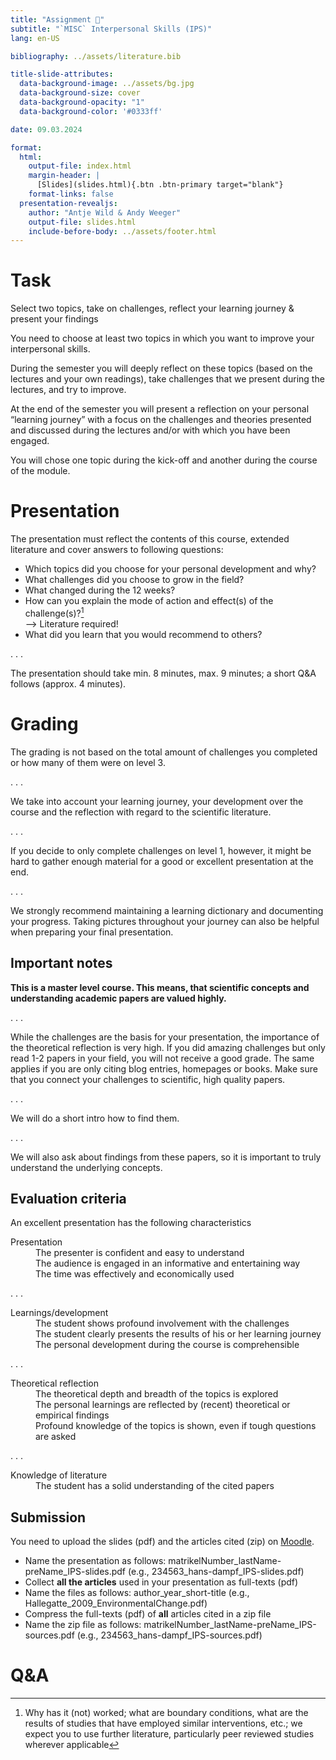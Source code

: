 ```yaml
---
title: "Assignment 📑"  
subtitle: "`MISC` Interpersonal Skills (IPS)"
lang: en-US

bibliography: ../assets/literature.bib

title-slide-attributes:
  data-background-image: ../assets/bg.jpg
  data-background-size: cover
  data-background-opacity: "1"
  data-background-color: '#0333ff'

date: 09.03.2024

format: 
  html:
    output-file: index.html
    margin-header: | 
      [Slides](slides.html){.btn .btn-primary target="blank"}
    format-links: false  
  presentation-revealjs:
    author: "Antje Wild & Andy Weeger"
    output-file: slides.html
    include-before-body: ../assets/footer.html
---
```



# Task

::: {.html-hidden .large}
[Select two topics,]{.fragment .fade-in-then-semi-out} [take on challenges,]{.fragment .fade-in-then-semi-out} [reflect your learning journey]{.fragment .fade-in-then-semi-out} [& present your findings]{.fragment .fade-in-then-semi-out}
:::

:::notes
You need to choose at least two topics in which you want to improve your interpersonal skills.

During the semester you will deeply reflect on these topics (based on the lectures and your own readings), take challenges that we present during the lectures, and try to improve.

At the end of the semester you will present a reflection on your personal “learning journey” with a focus on the challenges and theories presented and discussed during the lectures and/or with which you have been engaged.

You will chose one topic during the kick-off and another during the course of the module.
:::

# Presentation

The presentation must reflect the contents of this course, extended literature and cover answers to following questions:

:::{.incremental}
-	Which topics did you choose for your personal development and why?
-	What challenges did you choose to grow in the field?
-	What changed during the 12 weeks?
-	How can you explain the mode of action and effect(s) of the challenge(s)?[^1]    
  --> Literature required!
-	What did you learn that you would recommend to others?
:::

[^1]: Why has it (not) worked; what are boundary conditions, what are the results of studies that have employed similar interventions, etc.; we expect you to use further literature, particularly peer reviewed studies wherever applicable

 . . .

The presentation should take min. 8 minutes, max. 9 minutes; a short Q&A follows (approx. 4 minutes).

# Grading

The grading is not based on the total amount of challenges you completed or how many of them were on level 3. 

. . .

We take into account your learning journey, your development over the course and the reflection with regard to the scientific literature.

. . .

If you decide to only complete challenges on level 1, however, it might be hard to gather enough material for a good or excellent presentation at the end. 

. . .

We strongly recommend maintaining a learning dictionary and documenting your progress. Taking pictures throughout your journey can also be helpful when preparing your final presentation. 

## Important notes

**This is a master level course. This means, that scientific concepts and understanding academic papers are valued highly.**
 
. . .

While the challenges are the basis for your presentation, the importance of the theoretical reflection is very high. If you did amazing challenges but only read 1-2 papers in your field, you will not receive a good grade. The same applies if you are only citing blog entries, homepages or books. Make sure that you connect your challenges to scientific, high quality papers.

. . .
 
We will do a short intro how to find them.
 
. . .

We will also ask about findings from these papers, so it is important to truly understand the underlying concepts.

## Evaluation criteria

An excellent presentation has the following characteristics

Presentation
: The presenter is confident and easy to understand   
The audience is engaged in an informative and entertaining way   
The time was effectively and economically used   

. . .

Learnings/development
: The student shows profound involvement with the challenges   
The student clearly presents the results of his or her learning journey   
The personal development during the course is comprehensible 

. . .

Theoretical reflection
: The theoretical depth and breadth of the topics is explored   
The personal learnings are reflected by (recent) theoretical or empirical findings   
Profound knowledge of the topics is shown, even if tough questions are asked

. . .

Knowledge of literature
: The student has a solid understanding of the cited papers

## Submission

You need to upload the slides (pdf) and the articles cited (zip) on [Moodle](https://elearning.hnu.de/course/view.php?id=19653#section-12).

- Name the presentation as follows: matrikelNumber_lastName-preName_IPS-slides.pdf (e.g., 234563_hans-dampf_IPS-slides.pdf)
- Collect **all the articles** used in your presentation as full-texts (pdf)
- Name the files as follows: author_year_short-title (e.g., Hallegatte_2009_EnvironmentalChange.pdf)
- Compress the full-texts (pdf) of **all** articles cited in a zip file
- Name the zip file as follows: matrikelNumber_lastName-preName_IPS-sources.pdf (e.g., 234563_hans-dampf_IPS-sources.pdf)

# Q&A {.html-hidden .unlisted .vertical-center  background-color="#0333ff" background-image="../assets/images/bg.jpg"}